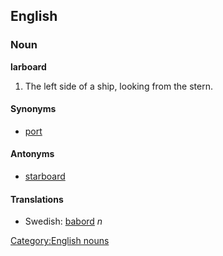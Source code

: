 ==English==
===Noun===
[[Category:English nouns]]
'''larboard'''
# The left side of a ship, looking from the stern.

====Synonyms====
* [[port]]

====Antonyms====
* [[starboard]]

====Translations====
*Swedish: [[babord]] ''n''